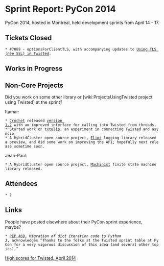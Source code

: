 = Sprint Report: PyCon 2014 =

PyCon 2014, hosted in Montréal, held development sprints from April 14 - 17.


== Tickets Closed ==

 * #7089 - optionsForClientTLS, with accompanying updates to [http://twisted.readthedocs.org/en/latest/core/howto/ssl.html Using TLS (née SSL) in Twisted].

== Works in Progress ==

== Non-Core Projects ==

Did you work on some other library or [wiki:ProjectsUsingTwisted project using Twisted] at the sprint?

Itamar:
 * [https://pypi.python.org/pypi/crochet Crochet] released [http://blog.futurefoundries.com/2014/04/crochet-120-now-with-better-api.html version 1.2] with an improved interface for calling into Twisted from threads.
 * Started work on [https://github.com/itamarst/txtulip txtulip], an experiment in connecting Twisted and asyncio.
 * A HybridCluster open source project, [https://pypi.python.org/pypi/eliot Eliot] logging library released a preview, and did some work on improving the API; hopefully next release sometime soon.

Jean-Paul:
 * A HybridCluster open source project, [https://pypi.python.org/pypi/machinist Machinist] finite state machine library released.

== Attendees ==

 * ?


== Links ==

People have posted elsewhere about their PyCon sprint experience, maybe?

 * [http://hg.python.org/peps/file/tip/pep-0469.txt PEP 469], ''Migration of dict iteration code to Python 3'', acknowledges “Thanks to the folks at the Twisted sprint table at PyCon for a very vigorous discussion of this idea (and several other topics).”

[http://twistedmatrix.com/highscores/?time=2014-04-01 High scores for Twisted, April 2014]